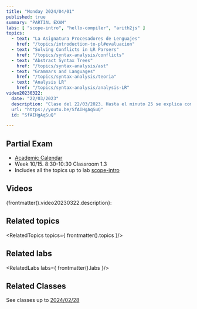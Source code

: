 ```yaml
---
title: "Monday 2024/04/01"
published: true
summary: "PARTIAL EXAM"
labs: [ "scope-intro", "hello-compiler", "arith2js" ]
topics: 
  - text: "La Asignatura Procesadores de Lenguajes"
    href: "/topics/introduction-to-pl#evaluacion"
  - text: "Solving Conflicts in LR Parsers"
    href: "/topics/syntax-analysis/conflicts"
  - text: "Abstract Syntax Trees"
    href: "/topics/syntax-analysis/ast"
  - text: "Grammars and Languages"
    href: "/topics/syntax-analysis/teoria"
  - text: "Analysis LR"
    href: "/topics/syntax-analysis/analysis-LR"
video20230322:
  date: "22/03/2023"
  description: "Clase del 22/03/2023. Hasta el minuto 25 se explica como realizar el examen parcial del curso 22/23. Le será muy útil para preparar el próximo examen del 01/04. A partir del minuto 25 se explican las bases para la práctica functions"
  url: "https://youtu.be/SfAIHgAqSuQ"
  id: "SfAIHgAqSuQ"

---
```


## Partial Exam 

* [Academic Calendar](/schedules#academic-calendar)
* Week 10/15. 8:30-10:30 Classroom 1.3
* Includes all the topics up to lab [scope-intro](/labs/scope-intro)

## Videos

{frontmatter().video20230322.description}:

<Videos ids={[frontmatter().video20230322.id]}></Videos>

## Related topics

<RelatedTopics topics={ frontmatter().topics }/>

## Related labs

<RelatedLabs labs={ frontmatter().labs }/>

## Related Classes

See classes up to [2024/02/28](/clases/february/2024-02-28-leccion)